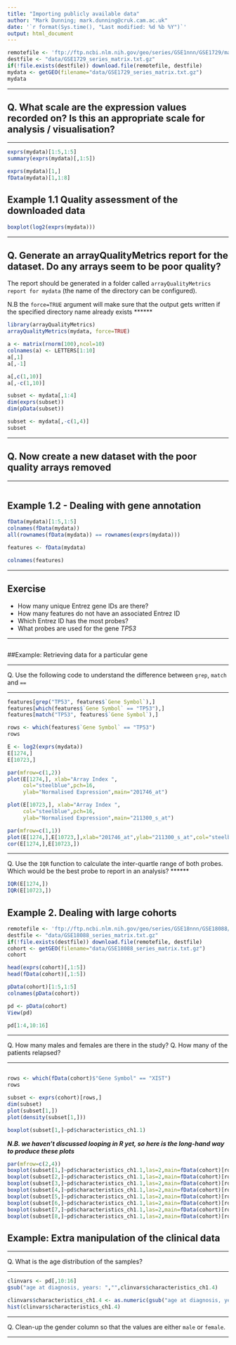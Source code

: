 ```yaml
---
title: "Importing publicly available data"
author: "Mark Dunning; mark.dunning@cruk.cam.ac.uk"
date: '`r format(Sys.time(), "Last modified: %d %b %Y")`'
output: html_document
---
```


```r
remotefile <- 'ftp://ftp.ncbi.nlm.nih.gov/geo/series/GSE1nnn/GSE1729/matrix/GSE1729_series_matrix.txt.gz'
destfile <- "data/GSE1729_series_matrix.txt.gz"
if(!file.exists(destfile)) download.file(remotefile, destfile)
mydata <- getGEO(filename="data/GSE1729_series_matrix.txt.gz")
mydata
```


******
## Q. What scale are the expression values recorded on? Is this an appropriate scale for analysis / visualisation?

******


```r
exprs(mydata)[1:5,1:5]
summary(exprs(mydata)[,1:5])
```


```r
exprs(mydata)[1,]
fData(mydata)[1,1:8]
```



## Example 1.1 Quality assessment of the downloaded data



```r
boxplot(log2(exprs(mydata)))
```



******
## Q. Generate an arrayQualityMetrics report for the dataset. Do any arrays seem to be poor quality?

The report should be generated in a folder called `arrayQualityMetrics report for mydata` (the name of the directory can be configured).

N.B the `force=TRUE` argument will make sure that the output gets written if the specified directory name already exists
******

```r
library(arrayQualityMetrics)
arrayQualityMetrics(mydata, force=TRUE)
```


```r
a <- matrix(rnorm(100),ncol=10)
colnames(a) <- LETTERS[1:10]
a[,1]
a[,-1]
```


```r
a[,c(1,10)]
a[,-c(1,10)]
```



```r
subset <- mydata[,1:4]
dim(exprs(subset))
dim(pData(subset))
```


```r
subset <- mydata[,-c(1,4)]
subset
```



******
## Q. Now create a new dataset with the poor quality arrays removed

******

```r

```



## Example 1.2 - Dealing with gene annotation


```r
fData(mydata)[1:5,1:5]
colnames(fData(mydata))
all(rownames(fData(mydata)) == rownames(exprs(mydata)))
```


```r
features <- fData(mydata)
```



```r
colnames(features)
```


******

## Exercise

- How many unique Entrez gene IDs are there?
- How many features do not have an associated Entrez ID
- Which Entrez ID has the most probes?
- What probes are used for the gene *TP53*

******

```r

```


##Example: Retrieving data for a particular gene



******
Q. Use the following code to understand the difference between `grep`, `match` and `==`

******

```r
features[grep("TP53", features$`Gene Symbol`),]
features[which(features$`Gene Symbol` == "TP53"),]
features[match("TP53", features$`Gene Symbol`),]
```


```r
rows <- which(features$`Gene Symbol` == "TP53")
rows
```


```r
E <- log2(exprs(mydata))
E[1274,]
E[10723,]
```


```r
par(mfrow=c(1,2))
plot(E[1274,], xlab="Array Index ",
     col="steelblue",pch=16,
     ylab="Normalised Expression",main="201746_at")

plot(E[10723,], xlab="Array Index ",
     col="steelblue",pch=16,
     ylab="Normalised Expression",main="211300_s_at")

```


```r
par(mfrow=c(1,1))
plot(E[1274,],E[10723,],xlab="201746_at",ylab="211300_s_at",col="steelblue",pch=16)
cor(E[1274,],E[10723,])
```


******
Q. Use the `IQR` function to calculate the inter-quartle range of both probes. Which would be the best probe to report in an analysis?
******

```r
IQR(E[1274,])
IQR(E[10723,])
```



## Example 2. Dealing with large cohorts

```r
remotefile <- 'ftp://ftp.ncbi.nlm.nih.gov/geo/series/GSE18nnn/GSE18088/matrix/GSE18088_series_matrix.txt.gz'
destfile <- "data/GSE18088_series_matrix.txt.gz"
if(!file.exists(destfile)) download.file(remotefile, destfile)
cohort <- getGEO(filename="data/GSE18088_series_matrix.txt.gz")
cohort
```


```r
head(exprs(cohort)[,1:5])
head(fData(cohort)[,1:5])
```


```r
pData(cohort)[1:5,1:5]
colnames(pData(cohort))
```

```r
pd <- pData(cohort)
View(pd)
```


```r
pd[1:4,10:16]
```

******

Q. How many males and females are there in the study?
Q. How many of the patients relapsed?

******

```r
```



```r
rows <- which(fData(cohort)$"Gene Symbol" == "XIST")
rows
```

```r
subset <- exprs(cohort)[rows,]
dim(subset)
plot(subset[1,])
plot(density(subset[1,]))
```


```r
boxplot(subset[1,]~pd$characteristics_ch1.1)
```

***N.B. we haven't discussed looping in R yet, so here is the long-hand way to produce these plots***

```r
par(mfrow=c(2,4))
boxplot(subset[1,]~pd$characteristics_ch1.1,las=2,main=fData(cohort)[rows[1],1])
boxplot(subset[2,]~pd$characteristics_ch1.1,las=2,main=fData(cohort)[rows[1],1])
boxplot(subset[3,]~pd$characteristics_ch1.1,las=2,main=fData(cohort)[rows[1],1])
boxplot(subset[4,]~pd$characteristics_ch1.1,las=2,main=fData(cohort)[rows[1],1])
boxplot(subset[5,]~pd$characteristics_ch1.1,las=2,main=fData(cohort)[rows[1],1])
boxplot(subset[6,]~pd$characteristics_ch1.1,las=2,main=fData(cohort)[rows[1],1])
boxplot(subset[7,]~pd$characteristics_ch1.1,las=2,main=fData(cohort)[rows[1],1])
boxplot(subset[8,]~pd$characteristics_ch1.1,las=2,main=fData(cohort)[rows[1],1])
```

## Example: Extra manipulation of the clinical data


******
Q. What is the age distribution of the samples?

******

```r
clinvars <- pd[,10:16]
gsub("age at diagnosis, years: ","",clinvars$characteristics_ch1.4)
```


```r
clinvars$characteristics_ch1.4 <- as.numeric(gsub("age at diagnosis, years: ","",clinvars$characteristics_ch1.4))
hist(clinvars$characteristics_ch1.4)
```

******
Q. Clean-up the gender column so that the values are either `male` or `female`.

******

```r

```




